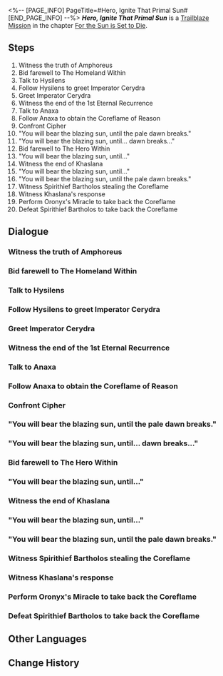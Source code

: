 <%-- [PAGE_INFO]
PageTitle=#Hero, Ignite That Primal Sun#
[END_PAGE_INFO] --%>
{{Stub|Dialogue.}}
{{Mission Infobox
|id            = 1040504
|title         = 
|image         = <!--Mission Hero, Ignite That Primal Sun.png-->
|type          = Trailblaze
|event_name    = 
|chapter       = For the Sun is Set to Die
|requirements  = {{subst:void|<!--Unknown: {"Type":"Manual"}-->}}
|summary       = <!--official mission summary from Fate's Atlas-->
|characters    = "Spirithief" Bartholos; Aglaea; Anaxa; Castorice, Hand of Shadow; Cipher; Hysilens; Khaslana; Mydeimos, Lance of Fury; Phainon; The Hero Within; Trailblazer; Tribbie
|startLocation = [[Amphoreus]] - [[Vortex of Genesis]]
|world         = Amphoreus
|area          = Vortex of Genesis
|prev          = 
|next          = 
|rewards       = Traveler's Guide*10; Refined Aether*10; Lost Crystal*10; Credit*120,000
}}
'''''Hero, Ignite That Primal Sun''''' is a [[Trailblaze Mission]] in the chapter [[For the Sun is Set to Die]].

==Steps==
# Witness the truth of Amphoreus
# Bid farewell to The Homeland Within
# Talk to Hysilens
# Follow Hysilens to greet Imperator Cerydra
# Greet Imperator Cerydra
# Witness the end of the 1st Eternal Recurrence
# Talk to Anaxa
# Follow Anaxa to obtain the Coreflame of Reason
# Confront Cipher
# "You will bear the blazing sun, until the pale dawn breaks."
# "You will bear the blazing sun, until... dawn breaks..."
# Bid farewell to The Hero Within
# "You will bear the blazing sun, until..."
# Witness the end of Khaslana
# "You will bear the blazing sun, until..."
# "You will bear the blazing sun, until the pale dawn breaks."
# Witness Spirithief Bartholos stealing the Coreflame
# Witness Khaslana's response
# Perform Oronyx's Miracle to take back the Coreflame
# Defeat Spirithief Bartholos to take back the Coreflame

<!--
==Gameplay Notes==

--><!--
==Trial Character==

-->
==Dialogue==
{{Stub Dialogue}}
===Witness the truth of Amphoreus{{subst:void|<!--104050401-->}}===
{{Mission Description|type=trailblaze|location=Vortex of Genesis|Let me tell a tale of a swarm of nymphs that chase the scorching dawn. The Paean of Era Nova...<br />For their light slips through the gate while their shadow greets the throne, for they walked through the petals in the land of repose, yet fell finally at dawn's rise...<br />They cast themselves into the source of golden blood to awaken:<br />The Worldbearer, the Deliverer, the Roarer, the one with Ever-Burning Flame.<br />He will sacrifice all he loves, and his offering shall never end.}}
{{Dialogue Start}}
:{{tx}}
{{Dialogue End}}

===Bid farewell to The Homeland Within{{subst:void|<!--104050402-->}}===
{{Dialogue Start}}
:{{tx}}
{{Dialogue End}}

===Talk to Hysilens{{subst:void|<!--104050403-->}}===
{{Mission Description|type=trailblaze|location=The 1st Eternal Recurrence: Dawncloud During Doomsday|update|Do you still remember them, Khaslana, the one who won't reach the dawn?<br />The hero tore through the sky, the Holy Maiden fell from the cliff, and the chessmaster ignited the first Flame, all in the name of prophecy of Worldbearer.<br />What noble deeds! And yet fate, ever generous, ensures that the death-bound nymphs shall find their death nevertheless.<br />O Deliverer, behold the lifeless ash they've become! Do you still futilely dream of saving them?<br />Those who push the boulder upward will see the earth swallow them whole. Those who meddle with time earn nothing but a shattered shell.<br />Hear me. You're no different from them: The singers still scream, and the bright-eyed still go blind.<br />Go, then! March on alone &mdash;<br />Revel, dance, throw yourself into the tireless flame, and never stop!}}
{{Dialogue Start}}
:{{tx}}
{{Dialogue End}}

===Follow Hysilens to greet Imperator Cerydra{{subst:void|<!--104050404-->}}===
{{Dialogue Start}}
:{{tx}}
{{Dialogue End}}

===Greet Imperator Cerydra{{subst:void|<!--104050405-->}}===
{{Dialogue Start}}
:{{tx}}
{{Dialogue End}}

===Witness the end of the 1st Eternal Recurrence{{subst:void|<!--104050406-->}}===
{{Dialogue Start}}
:{{tx}}
{{Dialogue End}}

===Talk to Anaxa{{subst:void|<!--104050407-->}}===
{{Mission Description|type=trailblaze|location=134th Eternal Recurrence: Grove of Epiphany|update|Do you still remember them, Khaslana, the one who won't reach the dawn?<br />Once, your teacher could still guide you through the dark. And that fleet-footed traveler, the thief of Dolos, her home was yet untouched by the fires you brought.<br />Yes, the past is gone. But you, godlike warrior, did you ever shed a tear for those years, sweet as wine?<br />Weren't you once bound by blood and flesh? Wasn't golden blood thicker than water?<br />No! Let your tears flow freely. Don't let rage burn them away &mdash;<br />Then, remember to drink deep: For, to the gods, the tears of mortals are sweeter than any honey brew on Earth.}}
{{Dialogue Start}}
:{{tx}}
{{Dialogue End}}

===Follow Anaxa to obtain the Coreflame of Reason{{subst:void|<!--104050408-->}}===
{{Dialogue Start}}
:{{tx}}
{{Dialogue End}}

===Confront Cipher{{subst:void|<!--104050424-->}}===
{{Dialogue Start}}
:{{tx}}
{{Dialogue End}}

==="You will bear the blazing sun, until the pale dawn breaks."{{subst:void|<!--104050426-->}}===
{{Mission Description|type=trailblaze|location=The 108642nd Eternal Recurrence: Castrum Kremnos|update|Do you still remember him, Khaslana, the one who won't reach the dawn?<br />All hail Mydeimos, the greatest conqueror, the mightiest protector, the strongest of all. The dying lion, eyes blazing, the king with no kingdom.<br />Tell me, if Kephale never forgets &mdash; how many scars have you already carved on him? How many vertebrae have you shattered? How many times did you drive your blade through his back?<br />How did the Library of Garbaniphoro fall to flame? What color was the destruction of the last Kremnoan?<br />You pitiful jester, fit not only for singing, dancing, and jests, but also for treachery that walks the razor's edge.<br />Go on, veil your folly with the weight of the world, then adorn your fratricide with it &mdash; just to savor the taste of tragedy.}}
{{Dialogue Start}}
:{{tx}}
{{Dialogue End}}

==="You will bear the blazing sun, until... dawn breaks..."{{subst:void|<!--104050432-->}}===
{{Mission Description|type=trailblaze|location=The 2003432nd Eternal Recurrence: Styxia|update|Do you still remember her, Khaslana, the one who won't reach the dawn?<br />Castorice, with every sigh flowing from her fingertips and her hands blocking all words of comfort, she held each death close to her heart and swallowed every cry of grief in her palms.<br />Tell me, if Kephale never forgets, how many pairs of wings have you shattered for her? How many blossoms have you snuffed out? How many butterflies have you cast into the ashes?<br />The moonlight's fragrance once streamed like the River of Souls. How did you turn it into golden poison and make it libations for your banquet of futile deliverance?<br />And yet it is you, so-called Deliverer in sheep's clothing, who ought to be the sacrifice upon the altar to the gods!<br />Ugly beast &mdash; your seemingly pious gaze cannot hide the seething venom beneath. And that spear-like horn of yours was born to slay your kin.<br />So feast upon bones and call it grace. The sweetness will surely convince you: "I never truly knew anything about the blade of slaughter."}}
{{Dialogue Start}}
:{{tx}}
{{Dialogue End}}

===Bid farewell to The Hero Within{{subst:void|<!--104050438-->}}===
{{Mission Description|type=trailblaze|location=The Homeland Within|update|Do you still remember, Khaslana, the one who won't reach the dawn?<br />In that drunken dream, the mountains loomed high and steep &mdash; and there, you saw yourself.<br />Believe me, O future witness &mdash; he stood atop that peak, and the people sang with him in ecstasy.<br />The broken Chrysos Heirs, the twisted demigods &mdash; they sang, they spun, they stamped their feet upon the ground with him.<br />Hail! Terror struck his heart: Prophecy burned in every soul, wild with rapture and madness.<br />Hail! Spare them, Khaslana, spare them &mdash; your peerless flame sends chills down every spine!<br />Let them sing of the tireless heroes, sing of the Era Nova, sing of that land where wine and honey flow in torrents.<br />Let them sing how he wove new glory among the stars, and how the Eternal City crashed to dust.<br />How Okhemans, Castrum Kremnos, and every lineage they knew were destroyed.<br />As for Khaslana &mdash; He is still within the drunken dreams, upon the sheer and jagged peak!<br />There he lights flame with blood, and blood with flame, like a sun whose blaze banished all evil from its path.<br />The mountains rise cruel and steep. Yet still he dances there alone, wild and unceasing in his joy.<br />Yet all proves futile &mdash; the flames know no weariness, and dawn is beyond reach.<br />All proves futile &mdash; the flames know no weariness, and dawn is beyond reach.}}
{{Dialogue Start}}
:{{tx}}
{{Dialogue End}}

==="You will bear the blazing sun, until..."{{subst:void|<!--104050440-->}}===
{{Dialogue Start}}
:{{tx}}
{{Dialogue End}}

===Witness the end of Khaslana{{subst:void|<!--104050460-->}}===
{{Dialogue Start}}
:{{tx}}
{{Dialogue End}}

==="You will bear the blazing sun, until..."{{subst:void|<!--104050450-->}}===
{{Dialogue Start}}
:{{tx}}
{{Dialogue End}}

==="You will bear the blazing sun, until the pale dawn breaks."{{subst:void|<!--104050429-->}}===
{{Mission Description|type=trailblaze|location=The 108642nd Eternal Recurrence: Castrum Kremnos|update|Do you still remember him, Khaslana, the one who won't reach the dawn?<br />All hail Mydeimos, the greatest conqueror, the mightiest protector, the strongest of all. The dying lion, eyes blazing, the king with no kingdom.<br />Tell me, if Kephale never forgets &mdash; how many scars have you already carved on him? How many vertebrae have you shattered? How many times did you drive your blade through his back?<br />How did the Library of Garbaniphoro fall to flame? What color was the destruction of the last Kremnoan?<br />You pitiful jester, fit not only for singing, dancing, and jests, but also for treachery that walks the razor's edge.<br />Go on, veil your folly with the weight of the world, then adorn your fratricide with it &mdash; just to savor the taste of tragedy.}}
{{Dialogue Start}}
:{{tx}}
{{Dialogue End}}

===Witness Spirithief Bartholos stealing the Coreflame{{subst:void|<!--104050409-->}}===
{{Mission Description|type=trailblaze|location=134th Eternal Recurrence: Grove of Epiphany|update|Do you still remember them, Khaslana, the one who won't reach the dawn?<br />Once, your teacher could still guide you through the dark. And that fleet-footed traveler, the thief of Dolos, her home was yet untouched by the fires you brought.<br />Yes, the past is gone. But you, godlike warrior, did you ever shed a tear for those years, sweet as wine?<br />Weren't you once bound by blood and flesh? Wasn't golden blood thicker than water?<br />No! Let your tears flow freely. Don't let rage burn them away &mdash;<br />Then, remember to drink deep: For, to the gods, the tears of mortals are sweeter than any honey brew on Earth.}}
{{Dialogue Start}}
:{{tx}}
{{Dialogue End}}

===Witness Khaslana's response{{subst:void|<!--104050420-->}}===
{{Dialogue Start}}
:{{tx}}
{{Dialogue End}}

===Perform Oronyx's Miracle to take back the Coreflame{{subst:void|<!--104050421-->}}===
{{Dialogue Start}}
:{{tx}}
{{Dialogue End}}

===Defeat Spirithief Bartholos to take back the Coreflame{{subst:void|<!--104050423-->}}===
{{Dialogue Start}}
:{{tx}}
{{Dialogue End}}

==Other Languages==
{{Other Languages
|en   = Hero, Ignite That Primal Sun
|zhs  = 英雄啊，点燃那最初的骄阳
|zht  = 英雄啊，點燃那最初的驕陽
|ja   = 英雄よ、灼熱の太陽を最初に灯せ
|ko   = 영웅이여, 저 최초의 태양을 밝혀라
|es   = {{MC|f=Heroína|m=Héroe}}, prende el sol primigenio.
|fr   = Héros, embrase le soleil antique
|ru   = О герой, зажги первое солнце
|th   = วีรชนเอ๋ย จงจุดแสงตะวันแรกเริ่ม
|vi   = Hỡi anh hùng, hãy thắp sáng mặt trời đầu tiên
|de   = O Helden, entzündet die erste glühende Sonne
|id   = Wahai Pahlawan, Nyalakan Surya Pertama Itu
|pt   = Herói, Desperte o Sol Primordial
}}

==Change History==
{{Change History|3.4}}
